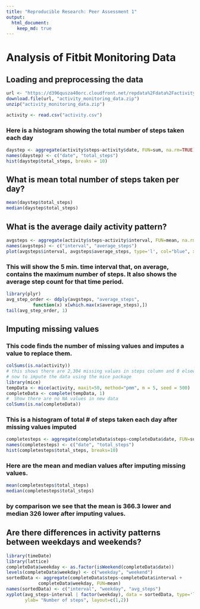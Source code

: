 ```yaml
---
title: "Reproducible Research: Peer Assessment 1"
output: 
  html_document:
    keep_md: true
---
```

# Analysis of Fitbit Monitoring Data

## Loading and preprocessing the data
```r
url <- "https://d396qusza40orc.cloudfront.net/repdata%2Fdata%2Factivity.zip"
download.file(url, "activity_monitoring_data.zip")
unzip("activity_monitoring_data.zip")

activity <- read.csv("activity.csv")
```

### Here is a histogram showing the total number of steps taken each day
```r
daystep <- aggregate(activity$steps~activity$date, FUN=sum, na.rm=TRUE)
names(daystep) <- c("date", "total_steps")
hist(daystep$total_steps, breaks = 10)
```

## What is mean total number of steps taken per day?
```r
mean(daystep$total_steps)
median(daystep$total_steps)
```


## What is the average daily activity pattern?
```r
avgsteps <- aggregate(activity$steps~activity$interval, FUN=mean, na.rm=TRUE)
names(avgsteps) <- c("interval", "average_steps")
plot(avgsteps$interval, avgsteps$average_steps, type='l', col="blue", xlab="interval", ylab="steps taken", main = "Average steps taken for each 5 min. time interval")
```

### This will show the 5 min. time interval that, on average, contains the maximum number of steps.  It also shows the average step count for that time period.
```r
library(plyr)
avg_step_order <- ddply(avgsteps, "average_steps",
          function(x) x[which.max(x$average_steps),])
tail(avg_step_order, 1)
```

## Imputing missing values
### This code finds the number of missing values and imputes a value to replace them.
```r
colSums(is.na(activity))
# this shows there are 2,304 missing values in steps column and 0 elsewhere
# now to impute the data using the mice package
library(mice)
tempData <- mice(activity, maxit=50, method="pmm", m = 5, seed = 500)
completeData <- complete(tempData, 1)
#  Show there are no NA values in new data
colSums(is.na(completeData))
```

### This is a histogram of total # of steps taken each day after missing values imputed
```r
completesteps <- aggregate(completeData$steps~completeData$date, FUN=sum)
names(completesteps) <- c("date", "total_steps")
hist(completesteps$total_steps, breaks=10)
```

###  Here are the mean and median values after imputing missing values.
```r
mean(completesteps$total_steps)
median(completesteps$total_steps)
```
### by comparison we see that the mean is 366.3 lower and median 326 lower after imputing values.


## Are there differences in activity patterns between weekdays and weekends?
```r
library(timeDate)
library(lattice)
completeData$weekday <- as.factor(isWeekend(completeData$date))
levels(completeData$weekday) <- c("weekday", "weekend")
sortedData <- aggregate(completeData$steps~completeData$interval + 
            completeData$weekday, FUN=mean)
names(sortedData) <- c("interval", "weekday", "avg_steps")
xyplot(avg_steps~interval | factor(weekday), data = sortedData, type='l',
       ylab= "Number of steps", layout=c(1,2))
```
